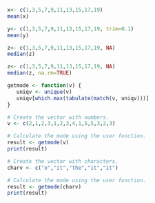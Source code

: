  

```{r}
x<- c(1,3,5,7,9,11,13,15,17,19)
mean(x)
```
```{r}
y<- c(1,3,5,7,9,11,13,15,17,19, trim=0.1)
mean(y)
```
```{r}
z<- c(1,3,5,7,9,11,13,15,17,19, NA)
median(z)
```


```{r}
z<- c(1,3,5,7,9,11,13,15,17,19, NA)
median(z, na.rm=TRUE)
```
```{r}
getmode <- function(v) {
   uniqv <- unique(v)
   uniqv[which.max(tabulate(match(v, uniqv)))]
}

# Create the vector with numbers.
v <- c(2,1,2,3,1,2,3,4,1,5,5,3,2,3)

# Calculate the mode using the user function.
result <- getmode(v)
print(result)

# Create the vector with characters.
charv <- c("o","it","the","it","it")

# Calculate the mode using the user function.
result <- getmode(charv)
print(result)
```


